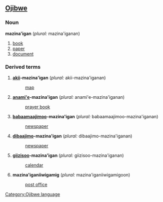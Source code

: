 ==[[Ojibwe]]==
===Noun===
'''mazina'igan''' (''plural:'' mazina'iganan)

# [[book]]
# [[paper]]
# [[document]]

===Derived terms===
#'''[[aki]]i-mazina'igan''' (''plural:'' akii-mazina'iganan)
#:[[map]]
#'''[[anami'aa|anami'e]]-mazina'igan''' (''plural:'' anami'e-mazina'iganan)
#:[[prayer book]]
#'''[[babaamaajimo]]o-mazina'igan''' (''plural:'' babaamaajimoo-mazina'iganan)
#:[[newspaper]]
#'''[[dibaajimo]]-mazina'igan''' (''plural:'' dibaajimo-mazina'iganan)
#:[[newspaper]]
#'''[[giizis]]oo-mazina'igan''' (''plural:'' giizisoo-mazina'iganan)
#:[[calendar]]
#'''mazina'iganiiwigamig''' (''plural:'' mazina'iganiiwigamigoon)
#:[[post office]]

[[Category:Ojibwe language]]